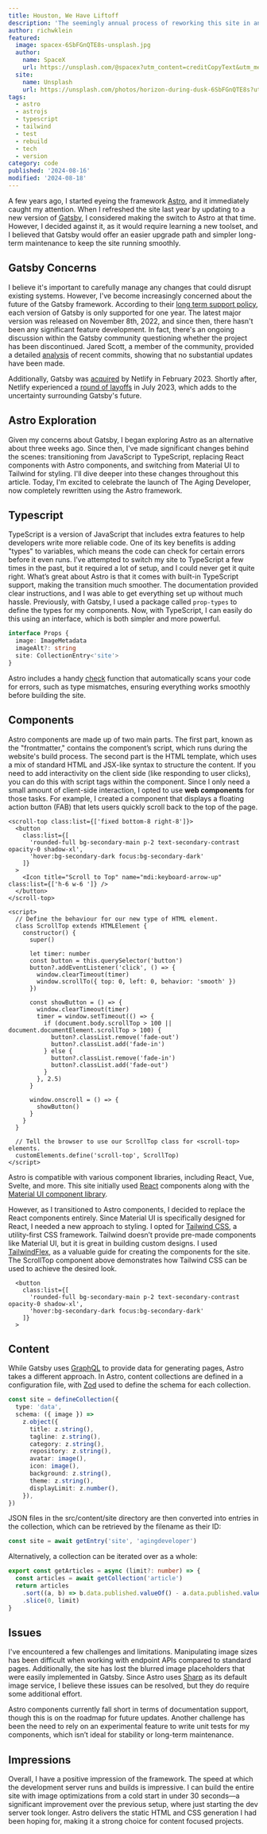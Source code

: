 ```yaml
---
title: Houston, We Have Liftoff
description: 'The seemingly annual process of reworking this site in another framework.'
author: richwklein
featured:
  image: spacex-6SbFGnQTE8s-unsplash.jpg
  author:
    name: SpaceX
    url: https://unsplash.com/@spacex?utm_content=creditCopyText&utm_medium=referral&utm_source=unsplash
  site:
    name: Unsplash
    url: https://unsplash.com/photos/horizon-during-dusk-6SbFGnQTE8s?utm_content=creditCopyText&utm_medium=referral&utm_source=unsplash
tags:
  - astro
  - astrojs
  - typescript
  - tailwind
  - test
  - rebuild
  - tech
  - version
category: code
published: '2024-08-16'
modified: '2024-08-18'
---
```


A few years ago, I started eyeing the framework [Astro](https://astro.build/), and it immediately caught my attention. When I refreshed the site last year by updating to a new version of [Gatsby](https://www.gatsbyjs.com/), I considered making the switch to Astro at that time. However, I decided against it, as it would require learning a new toolset, and I believed that Gatsby would offer an easier upgrade path and simpler long-term maintenance to keep the site running smoothly.

## Gatsby Concerns

I believe it's important to carefully manage any changes that could disrupt existing systems. However, I've become increasingly concerned about the future of the Gatsby framework. According to their [long term support policy](https://www.gatsbyjs.com/docs/reference/release-notes/gatsby-version-support/), each version of Gatsby is only supported for one year. The latest major version was released on November 8th, 2022, and since then, there hasn't been any significant feature development. In fact, there's an ongoing discussion within the Gatsby community questioning whether the project has been discontinued. Jared Scott, a member of the community, provided a detailed [analysis](https://github.com/gatsbyjs/gatsby/issues/38696#issuecomment-2103823965) of recent commits, showing that no substantial updates have been made.

Additionally, Gatsby was [acquired](https://www.netlify.com/press/netlify-acquires-gatsby-inc-to-accelerate-adoption-of-composable-web-architectures/) by Netlify in February 2023. Shortly after, Netlify experienced a [round of layoffs](https://www.netlify.com/blog/ceo-announcement-to-the-netlify-team/) in July 2023, which adds to the uncertainty surrounding Gatsby's future.

## Astro Exploration

Given my concerns about Gatsby, I began exploring Astro as an alternative about three weeks ago. Since then, I've made significant changes behind the scenes: transitioning from JavaScript to TypeScript, replacing React components with Astro components, and switching from Material UI to Tailwind for styling. I'll dive deeper into these changes throughout this article. Today, I'm excited to celebrate the launch of The Aging Developer, now completely rewritten using the Astro framework.

## Typescript

TypeScript is a version of JavaScript that includes extra features to help developers write more reliable code. One of its key benefits is adding "types" to variables, which means the code can check for certain errors before it even runs. I’ve attempted to switch my site to TypeScript a few times in the past, but it required a lot of setup, and I could never get it quite right. What’s great about Astro is that it comes with built-in TypeScript support, making the transition much smoother. The documentation provided clear instructions, and I was able to get everything set up without much hassle. Previously, with Gatsby, I used a package called `prop-types` to define the types for my components. Now, with TypeScript, I can easily do this using an interface, which is both simpler and more powerful.

```ts
interface Props {
  image: ImageMetadata
  imageAlt?: string
  site: CollectionEntry<'site'>
}
```

Astro includes a handy [check](https://docs.astro.build/en/guides/typescript/#type-checking) function that automatically scans your code for errors, such as type mismatches, ensuring everything works smoothly before building the site.

## Components

Astro components are made up of two main parts. The first part, known as the "frontmatter," contains the component’s script, which runs during the website's build process. The second part is the HTML template, which uses a mix of standard HTML and JSX-like syntax to structure the content. If you need to add interactivity on the client side (like responding to user clicks), you can do this with script tags within the component. Since I only need a small amount of client-side interaction, I opted to use **web components** for those tasks. For example, I created a component that displays a floating action button (FAB) that lets users quickly scroll back to the top of the page.

```tsx
<scroll-top class:list={['fixed bottom-8 right-8']}>
  <button
    class:list={[
      'rounded-full bg-secondary-main p-2 text-secondary-contrast opacity-0 shadow-xl',
      'hover:bg-secondary-dark focus:bg-secondary-dark'
    ]}
  >
    <Icon title="Scroll to Top" name="mdi:keyboard-arrow-up" class:list={['h-6 w-6 ']} />
  </button>
</scroll-top>

<script>
  // Define the behaviour for our new type of HTML element.
  class ScrollTop extends HTMLElement {
    constructor() {
      super()

      let timer: number
      const button = this.querySelector('button')
      button?.addEventListener('click', () => {
        window.clearTimeout(timer)
        window.scrollTo({ top: 0, left: 0, behavior: 'smooth' })
      })

      const showButton = () => {
        window.clearTimeout(timer)
        timer = window.setTimeout(() => {
          if (document.body.scrollTop > 100 || document.documentElement.scrollTop > 100) {
            button?.classList.remove('fade-out')
            button?.classList.add('fade-in')
          } else {
            button?.classList.remove('fade-in')
            button?.classList.add('fade-out')
          }
        }, 2.5)
      }

      window.onscroll = () => {
        showButton()
      }
    }
  }

  // Tell the browser to use our ScrollTop class for <scroll-top> elements.
  customElements.define('scroll-top', ScrollTop)
</script>
```

Astro is compatible with various component libraries, including React, Vue, Svelte, and more. This site initially used [React](https://react.dev/) components along with the [Material UI component library](https://mui.com/material-ui/).

However, as I transitioned to Astro components, I decided to replace the React components entirely. Since Material UI is specifically designed for React, I needed a new approach to styling. I opted for [Tailwind CSS](https://tailwindcss.com/), a utility-first CSS framework. Tailwind doesn’t provide pre-made components like Material UI, but it is great in building custom designs. I used [TailwindFlex](https://tailwindflex.com/), as a valuable guide for creating the components for the site. The ScrollTop component above demonstrates how Tailwind CSS can be used to achieve the desired look.

```tsx
  <button
    class:list={[
      'rounded-full bg-secondary-main p-2 text-secondary-contrast opacity-0 shadow-xl',
      'hover:bg-secondary-dark focus:bg-secondary-dark'
    ]}
  >
```

## Content

While Gatsby uses [GraphQL](https://graphql.org/) to provide data for generating pages, Astro takes a different approach. In Astro, content collections are defined in a configuration file, with [Zod](https://zod.dev/) used to define the schema for each collection.

```ts
const site = defineCollection({
  type: 'data',
  schema: ({ image }) =>
    z.object({
      title: z.string(),
      tagline: z.string(),
      category: z.string(),
      repository: z.string(),
      avatar: image(),
      icon: image(),
      background: z.string(),
      theme: z.string(),
      displayLimit: z.number(),
    }),
})
```

JSON files in the src/content/site directory are then converted into entries in the collection, which can be retrieved by the filename as their ID:

```ts
const site = await getEntry('site', 'agingdeveloper')
```

Alternatively, a collection can be iterated over as a whole:

```ts
export const getArticles = async (limit?: number) => {
  const articles = await getCollection('article')
  return articles
    .sort((a, b) => b.data.published.valueOf() - a.data.published.valueOf())
    .slice(0, limit)
}
```

## Issues

I've encountered a few challenges and limitations. Manipulating image sizes has been difficult when working with endpoint APIs compared to standard pages. Additionally, the site has lost the blurred image placeholders that were easily implemented in Gatsby. Since Astro uses [Sharp](https://sharp.pixelplumbing.com/) as its default image service, I believe these issues can be resolved, but they do require some additional effort.

Astro components currently fall short in terms of documentation support, though this is on the roadmap for future updates. Another challenge has been the need to rely on an experimental feature to write unit tests for my components, which isn’t ideal for stability or long-term maintenance.

## Impressions

Overall, I have a positive impression of the framework. The speed at which the development server runs and builds is impressive. I can build the entire site with image optimizations from a cold start in under 30 seconds—a significant improvement over the previous setup, where just starting the dev server took longer. Astro delivers the static HTML and CSS generation I had been hoping for, making it a strong choice for content focused projects.
